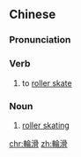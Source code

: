 {{also|轮滑}}
==Chinese==
{{zh-forms|s=轮滑}}

===Pronunciation===
{{zh-pron
|m=lúnhuá
|c=leon4-2 waat6
|cat=v,n
}}

===Verb===
{{zh-verb}}

# to [[roller skate]]

===Noun===
{{zh-noun}}

# [[roller skating]]

{{zh-cat|Sports}}

[[chr:輪滑]]
[[zh:輪滑]]